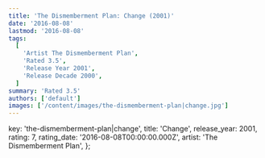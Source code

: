 ```yaml
---
title: 'The Dismemberment Plan: Change (2001)'
date: '2016-08-08'
lastmod: '2016-08-08'
tags:
  [
    'Artist The Dismemberment Plan',
    'Rated 3.5',
    'Release Year 2001',
    'Release Decade 2000',
  ]
summary: 'Rated 3.5'
authors: ['default']
images: ['/content/images/the-dismemberment-plan|change.jpg']
---
```


  key: 'the-dismemberment-plan|change',
  title: 'Change',
  release_year: 2001,
  rating: 7,
  rating_date: '2016-08-08T00:00:00.000Z',
  artist: 'The Dismemberment Plan',
};

<MusicRating data={data} />
